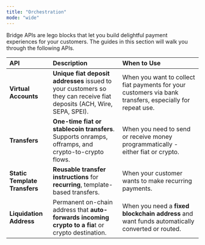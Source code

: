 ```yaml
---
title: "Orchestration"
mode: "wide"
---
```


Bridge APIs are lego blocks that let you build delightful payment experiences for your customers. The guides in this section will walk you through the following APIs.

| **API**                       | **Description**                                                                                                       | **When to Use**                                                                                          |
| :---------------------------- | :-------------------------------------------------------------------------------------------------------------------- | :------------------------------------------------------------------------------------------------------- |
| **Virtual Accounts**          | **Unique fiat deposit addresses** issued to your customers so they can receive fiat deposits (ACH, Wire, SEPA, SPEI). | When you want to collect fiat payments for your customers via bank transfers, especially for repeat use. |
| **Transfers**                 | **One-time fiat or stablecoin transfers**. Supports onramps, offramps, and crypto-to-crypto flows.                    | When you need to send or receive money programmatically - either fiat or crypto.                         |
| **Static Template Transfers** | **Reusable transfer instructions** for **recurring**, template-based transfers.                                       | When your customer wants to make recurring payments.                                                     |
| **Liquidation Address**       | Permanent on-chain address that **auto-forwards incoming crypto to a fia**t or crypto destination.                    | When you need a **fixed blockchain address** and want funds automatically converted or routed.           |